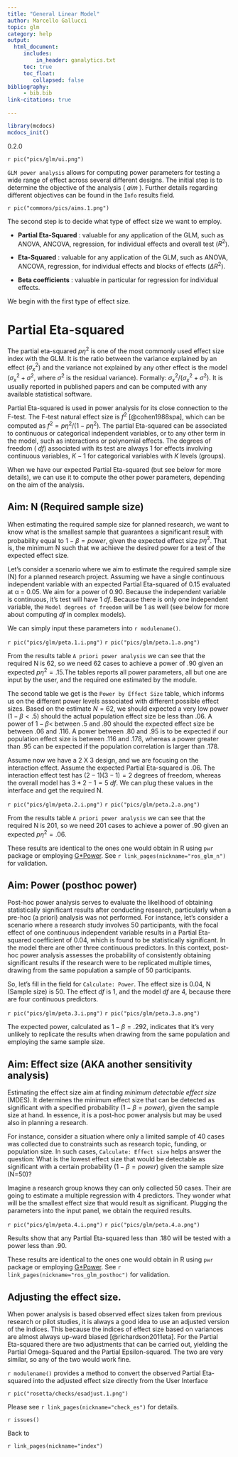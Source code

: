 ```yaml
---
title: "General Linear Model"
author: Marcello Gallucci 
topic: glm
category: help
output: 
  html_document:
     includes:
         in_header: ganalytics.txt
     toc: true
     toc_float:
        collapsed: false
bibliography: 
     - bib.bib
link-citations: true
        
---
```



```r
library(mcdocs)
mcdocs_init()
```

:::{ .version}
0.2.0
:::


`r pic("pics/glm/ui.png")`

`GLM power analysis` allows for computing power parameters for testing a wide range of effect across several different designs. The initial step is to determine the objective of the analysis ( _aim_ ). Further details regarding different objectives can be found in the `Info` results field.

`r pic("commons/pics/aims.1.png")`


The second step is to decide what type of effect size we want to employ. 

* __Partial Eta-Squared__ : valuable for any application of the GLM, such as ANOVA, ANCOVA, regression, for individual effects and overall test ($R^2$).

* __Eta-Squared__ : valuable for any application of the GLM, such as ANOVA, ANCOVA, regression, for individual effects and blocks of effects ($\Delta R^2$).

* __Beta coefficients__ : valuable in particular for regression for individual effects.

We begin with the first type of effect size.

# Partial Eta-squared

The partial eta-squared $p\eta^2$ is one of the most commonly used effect size index with the GLM. It is the ratio between the variance explained by an effect ($\sigma_x^2$) and the variance not explained by any other effect is the model ($\sigma_x^2+\sigma^2$, where $\sigma^2$ is the residual variance). Formally:  $\sigma_x^2/(\sigma_x^2+\sigma^2)$. It is usually reported in published papers and can be computed with any available statistical software.

Partial Eta-squared is used in power analysis for its close connection to the F-test. The F-test natural effect size is $f^2$ [@cohen1988spa], which can be computed as $f^2=p\eta^2/(1-p\eta^2)$.  The partial Eta-squared can be associated to continuous or categorical independent variables, or to any other term in the model, such as interactions or polynomial effects. The degrees of freedom ( _df_) associated with its test are always 1 for effects involving continuous variables, $K-1$ for categorical variables with $K$ levels (groups).

When we have our expected Partial Eta-squared (but see below for more details), we can use it to compute the other power parameters, depending on the aim of the analysis. 

## Aim: N (Required sample size)

When estimating the required sample size for planned research, we want to know what is the smallest sample that guarantees a significant result with  probability equal to $1-\beta=power$, given the expected effect size $p\eta^2$. That is, the minimum N such that we achieve the desired power for a test of the expected effect size.

Let's consider a scenario where we aim to estimate the required sample size (N) for a planned research project. Assuming we have a single continuous  independent variable with an expected Partial Eta-squared of 0.15 evaluated at α = 0.05. We aim for a power of 0.90. Because the independent variable is continuous, it's test will have 1 _df_. Because there is only one independent variable, the `Model degrees of freedom` will be 1 as well (see below for more about computing _df_ in complex models).

We can simply input these parameters into `r modulename()`.

`r pic("pics/glm/peta.1.i.png")`
`r pic("pics/glm/peta.1.a.png")`

From the results table `A priori power analysis` we can see that the required N is 62, so we need 62 cases to achieve a power of .90 given an expected $p\eta^2=.15$.The tables reports all power parameters, all but one are input by the user, and the required one estimated by the module.

The second table we get is the `Power by Effect Size` table, which informs us on the different power levels associated with different possible effect sizes. Based on the estimate $N=62$, we should expected a very low power ($1-\beta<.5$) should the actual population effect size be less than .06. A power of $1-\beta<$ between .5 and .80 should the expected effect size be between .06 and .116. A power between .80 and .95 is to be expected if our population effect size is between .116 and .178, whereas a power greater than .95 can be expected if the population correlation is larger than .178.

Assume now we have a 2 X 3 design, and we are focusing on the interaction effect. Assume the expected Partial Eta-squared is .06. The interaction effect test has $(2-1)(3-1)=2$ degrees of freedom, whereas the overall model has $3*2-1=5$ _df_. We can plug these values in the interface and get the required N.

`r pic("pics/glm/peta.2.i.png")`
`r pic("pics/glm/peta.2.a.png")`

From the results table `A priori power analysis` we can see that the required N is 201, so we need 201 cases to achieve a power of .90 given an expected $p\eta^2=.06$. 

These results are identical to the ones one would obtain in R using `pwr` package or employing [G*Power](https://www.psychologie.hhu.de/arbeitsgruppen/allgemeine-psychologie-und-arbeitspsychologie/gpower). See `r link_pages(nickname="ros_glm_n")` for validation.

## Aim: Power (posthoc power)

Post-hoc power analysis serves to evaluate the likelihood of obtaining statistically significant results after conducting research, particularly when a pre-hoc (a priori) analysis was not performed. For instance, let's consider a scenario where a research study involves 50 participants, with the focal effect of one continuous independent variable results in a Partial Eta-squared coefficient of 0.04, which is found to be statistically significant. In the model there are other three continuous predictors. In this context, post-hoc power analysis assesses the probability of consistently obtaining significant results if the research were to be replicated multiple times, drawing from the same population a sample of 50 participants.

So, let's fill in the field for `Calculate: Power`. The effect size is 0.04, N (Sample size) is 50. The effect _df_ is 1, and the model _df_ are 4, because there are four continuous predictors. 

`r pic("pics/glm/peta.3.i.png")`
`r pic("pics/glm/peta.3.a.png")`

The expected power, calculated as $1−\beta=.292$, indicates that it's very unlikely to replicate the results when drawing from the same population and employing the same sample size. 


## Aim: Effect size (AKA another sensitivity analysis)

Estimating the effect size aim at finding _minimum detectable effect size_ (MDES). It determines the minimum effect size that can be detected as significant with a specified probability ($1-\beta=power$), given the sample size at hand. In essence, it is a post-hoc power analysis but may be used also in planning a research.

For instance, consider a situation where only a limited sample of 40 cases was collected due to constraints such as research topic, funding, or population size. In such cases, `Calculate: Effect size` helps answer the question: What is the lowest effect size that would be detectable as significant with a certain probability ($1-\beta=power$) given the sample size (N=50)?

Imagine a research group knows they can only  collected 50 cases. Their are going to estimate a multiple regression with 4 predictors. They wonder what will be the smallest effect size that would result as significant. Plugging the parameters into the input panel, we obtain the required results.  

`r pic("pics/glm/peta.4.i.png")`
`r pic("pics/glm/peta.4.a.png")`

Results show that any Partial Eta-squared less than .180 will be tested with a power less than .90.

These results are identical to the ones one would obtain in R using `pwr` package or employing [G*Power](https://www.psychologie.hhu.de/arbeitsgruppen/allgemeine-psychologie-und-arbeitspsychologie/gpower). See `r link_pages(nickname="ros_glm_posthoc")` for validation.


## Adjusting the effect size.


When power analysis is based observed effect sizes taken from previous research or pilot studies, it is always a good idea to use an adjusted version of the indices. This because the indices of effect size based on variances are almost always up-ward biased [@richardson2011eta]. For the Partial Eta-squared there are two adjustments that can be carried out, yielding the Partial Omega-Squared and the Partial Epsilon-squared. The two are very similar, so any of the two would work fine. 

`r modulename()` provides a method to convert the observed Partial Eta-squared into the adjusted effect size directly from the User Interface

`r pic("rosetta/checks/esadjust.1.png")`

Please see `r link_pages(nickname="check_es")` for details.


`r issues()`

:::{ .adm .adm-seealso}
Back to

`r link_pages(nickname="index")` 
:::
